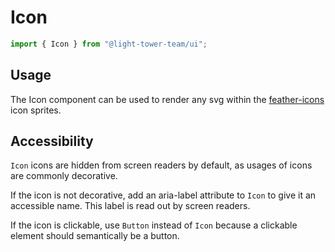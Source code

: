 

<Meta of={IconStories} />

# Icon

```js
import { Icon } from "@light-tower-team/ui";
```

## Usage

The Icon component can be used to render any svg within the [feather-icons](https://feathericons.com/) icon sprites.

## Accessibility

`Icon` icons are hidden from screen readers by default, as usages of icons are commonly decorative.

If the icon is not decorative, add an aria-label attribute to `Icon` to give it an accessible name. This label is read out by screen readers.

If the icon is clickable, use `Button` instead of `Icon` because a clickable element should semantically be a button.

<Canvas of={IconStories.Default} />

<Controls />

<Stories />
